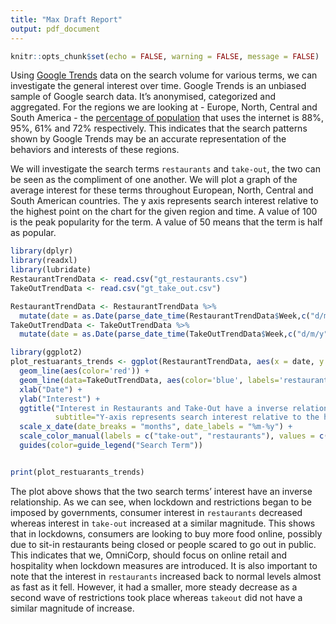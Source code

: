 ```yaml
---
title: "Max Draft Report"
output: pdf_document
---
```


```r
knitr::opts_chunk$set(echo = FALSE, warning = FALSE, message = FALSE)
```

Using [Google Trends](https://trends.google.com/trends/) data on the search volume for various terms, we can investigate the general interest over time. Google Trends is an unbiased sample of Google search data. It’s anonymised, categorized and aggregated. For the regions we are looking at - Europe, North, Central and South America - the [percentage of population](https://www.internetworldstats.com/) that uses the internet is 88%, 95%, 61% and 72% respectively. This indicates that the search patterns shown by Google Trends may be an accurate representation of the behaviors and interests of these regions.

We will investigate the search terms `restaurants` and `take-out`, the two can be seen as the compliment of one another. We will plot a graph of the average interest for these terms throughout European, North, Central and South American countries. The y axis represents search interest relative to the highest point on the chart for the given region and time. A value of 100 is the peak popularity for the term. A value of 50 means that the term is half as popular.

```r
library(dplyr)
library(readxl)
library(lubridate)
RestaurantTrendData <- read.csv("gt_restaurants.csv")
TakeOutTrendData <- read.csv("gt_take_out.csv")

RestaurantTrendData <- RestaurantTrendData %>%
  mutate(date = as.Date(parse_date_time(RestaurantTrendData$Week,c("d/m/y"))))
TakeOutTrendData <- TakeOutTrendData %>%
  mutate(date = as.Date(parse_date_time(TakeOutTrendData$Week,c("d/m/y"))))

library(ggplot2)
plot_restuarants_trends <- ggplot(RestaurantTrendData, aes(x = date, y = interest)) +
  geom_line(aes(color='red')) +
  geom_line(data=TakeOutTrendData, aes(color='blue', labels='restaurants')) +
  xlab("Date") +
  ylab("Interest") +
  ggtitle("Interest in Restaurants and Take-Out have a inverse relationship", 
          subtitle="Y-axis represents search interest relative to the highest point") +
  scale_x_date(date_breaks = "months", date_labels = "%m-%y") + 
  scale_color_manual(labels = c("take-out", "restaurants"), values = c("blue", "red")) +
  guides(color=guide_legend("Search Term"))


print(plot_restuarants_trends)
```
The plot above shows that the two search terms' interest have an inverse relationship. As we can see, when lockdown and restrictions began to be imposed by governments, consumer interest in `restaurants` decreased whereas interest in `take-out` increased at a similar magnitude. This shows that in lockdowns, consumers are looking to buy more food online, possibly due to sit-in restaurants being closed or people scared to go out in public. This indicates that we, OmniCorp, should focus on online retail and hospitality when lockdown measures are introduced. It is also important to note that the interest in `restaurants` increased back to normal levels almost as fast as it fell. However, it had a smaller, more steady decrease as a second wave of restrictions took place whereas `takeout` did not have a similar magnitude of increase.